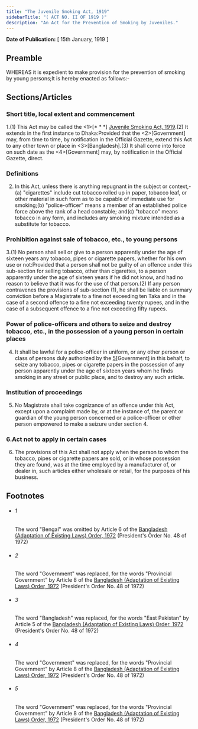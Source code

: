 ```yaml
---
title: "The Juvenile Smoking Act, 1919"
sidebarTitle: "( ACT NO. II OF 1919 )"
description: "An Act for the Prevention of Smoking by Juveniles."
---
```


**Date of Publication:** [ 15th January, 1919 ]

## Preamble

WHEREAS it is expedient to make provision for the prevention of smoking by young persons;It is hereby enacted as follows:-

## Sections/Articles

### Short title, local extent and commencement

1.(1) This Act may be called the <1>[\* \* \*] [Juvenile Smoking Act, 1919](/act-113.html "Juvenile Smoking Act, 1919").(2) It extends in the first instance to Dhaka:Provided that the <2>[Government] may, from time to time, by notification in the Official Gazette, extend this Act to any other town or place in <3>[Bangladesh].(3) It shall come into force on such date as the <4>[Government] may, by notification in the Official Gazette, direct.

### Definitions

2. In this Act, unless there is anything repugnant in the subject or context,-(a) "cigarettes" include cut tobacco rolled up in paper, tobacco leaf, or other material in such form as to be capable of immediate use for smoking;(b) "police-officer" means a member of an established police force above the rank of a head constable; and(c) "tobacco" means tobacco in any form, and includes any smoking mixture intended as a substitute for tobacco.

### Prohibition against sale of tobacco, etc., to young persons

3.(1) No person shall sell or give to a person apparently under the age of sixteen years any tobacco, pipes or cigarette papers, whether for his own use or not:Provided that a person shall not be guilty of an offence under this sub-section for selling tobacco, other than cigarettes, to a person apparently under the age of sixteen years if he did not know, and had no reason to believe that it was for the use of that person.(2) If any person contravenes the provisions of sub-section (1), he shall be liable on summary conviction before a Magistrate to a fine not exceeding ten Taka and in the case of a second offence to a fine not exceeding twenty rupees, and in the case of a subsequent offence to a fine not exceeding fifty rupees.

### Power of police-officers and others to seize and destroy tobacco, etc., in the possession of a young person in certain places

4. It shall be lawful for a police-officer in uniform, or any other person or class of persons duly authorized by the [5](1)[Government] in this behalf, to seize any tobacco, pipes or cigarette papers in the possession of any person apparently under the age of sixteen years whom he finds smoking in any street or public place, and to destroy any such article.

### Institution of proceedings

5. No Magistrate shall take cognizance of an offence under this Act, except upon a complaint made by, or at the instance of, the parent or guardian of the young person concerned or a police-officer or other person empowered to make a seizure under section 4.

### 6.Act not to apply in certain cases

6. The provisions of this Act shall not apply when the person to whom the tobacco, pipes or cigarette papers are sold, or in whose possession they are found, was at the time employed by a manufacturer of, or dealer in, such articles either wholesale or retail, for the purposes of his business.

## Footnotes

- ###### 1

  The word "Bengal" was omitted by Article 6 of the [Bangladesh (Adaptation of Existing Laws) Order, 1972](/act-388.html "Bangladesh (Adaptation of Existing Laws) Order, 1972 ") (President's Order No. 48 of 1972)

- ###### 2

  The word "Government" was replaced, for the words "Provincial Government" by Article 8 of the [Bangladesh (Adaptation of Existing Laws) Order, 1972](/act-388.html "Bangladesh (Adaptation of Existing Laws) Order, 1972 ") (President's Order No. 48 of 1972)

- ###### 3

  The word "Bangladesh" was replaced, for the words "East Pakistan" by Article 5 of the [Bangladesh (Adaptation of Existing Laws) Order, 1972](/act-388.html "Bangladesh (Adaptation of Existing Laws) Order, 1972 ") (President's Order No. 48 of 1972)

- ###### 4

  The word "Government" was replaced, for the words "Provincial Government" by Article 8 of the [Bangladesh (Adaptation of Existing Laws) Order, 1972](/act-388.html "Bangladesh (Adaptation of Existing Laws) Order, 1972 ") (President's Order No. 48 of 1972)

- ###### 5

  The word "Government" was replaced, for the words "Provincial Government" by Article 8 of the [Bangladesh (Adaptation of Existing Laws) Order, 1972](/act-388.html "Bangladesh (Adaptation of Existing Laws) Order, 1972 ") (President's Order No. 48 of 1972)
